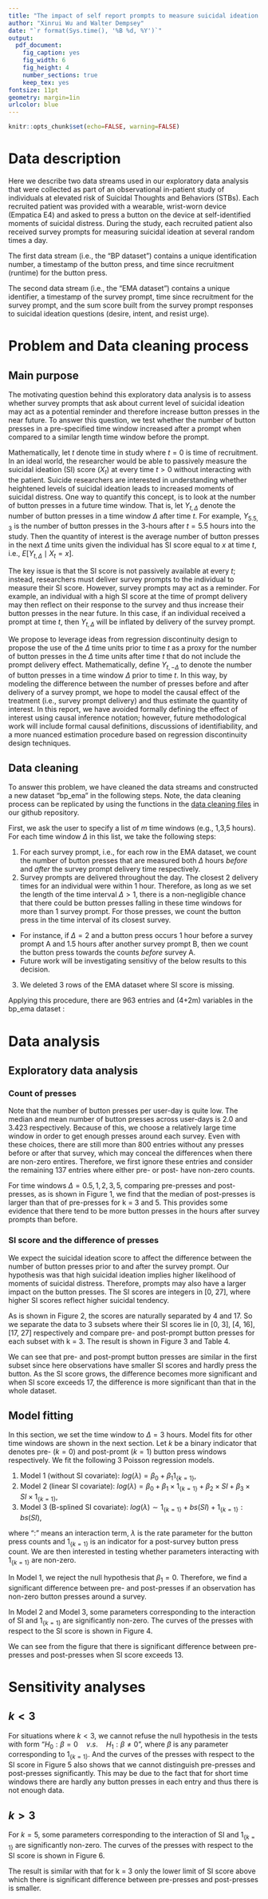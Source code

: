 ```yaml
---
title: "The impact of self report prompts to measure suicidal ideation on future  self-identification of suicidal distress"
author: "Xinrui Wu and Walter Dempsey"
date: "`r format(Sys.time(), '%B %d, %Y')`"
output: 
  pdf_document:
    fig_caption: yes
    fig_width: 6 
    fig_height: 4
    number_sections: true
    keep_tex: yes
fontsize: 11pt
geometry: margin=1in
urlcolor: blue
---
```

```r
knitr::opts_chunk$set(echo=FALSE, warning=FALSE)
```

\renewcommand{\arraystretch}{1.5}

# Data description

Here we describe two data streams used in our exploratory data analysis that were collected as part of an observational in-patient study of individuals at elevated risk of Suicidal Thoughts and Behaviors (STBs).  Each recruited patient was provided with a wearable, wrist-worn device (Empatica E4) and asked to press a button on the device at self-identified moments of suicidal distress.  During the study, each recruited patient also received survey prompts for measuring suicidal ideation at several random times a day.  

The first data stream (i.e., the "BP dataset") contains a unique identification number, a timestamp of the button press, and time since recruitment (runtime) for the button press. 

\begin{table}[h]
\centering
\begin{tabular}{c|c}
\hline
Variable name & Description                                      \\ \hline \hline
ID            & Patient identification number     \\ \hline
timestamp     & The date and time of the button press                   \\ \hline
run.time      & Time-in-study until button press \\ \hline
\end{tabular}
\caption{Variables in the BP data}
\label{table1}
\end{table}

The second data stream (i.e., the "EMA dataset") contains a unique identifier, a timestamp of the survey prompt, time since recruitment for the survey prompt, and the sum score built from the survey prompt responses to suicidal ideation questions (desire, intent, and resist urge).  

\begin{table}[h]
\centering
\begin{tabular}{c|c}
\hline
Variable name & Description                                      \\ \hline \hline
ID            & Patient identification number       \\ \hline
timestamp     & The date and time when the survey prompt was delivered       \\ \hline
run.time      & Time-in-study until survey prompt was delivered \\ \hline
sitb si sum   & Sum score of suicidal ideation as measured by survey \\ \hline
\end{tabular}
\caption{Variables in the EMA data}
\label{table2}
\end{table}

\newpage
# Problem and Data cleaning process

## Main purpose

The motivating question behind this exploratory data analysis is to assess whether survey prompts that ask about current level of suicidal ideation may act as a potential reminder and therefore increase button presses in the near future.  To answer this question, we test whether the number of button presses in a pre-specified time window increased after a prompt when compared to a similar length time window before the prompt.

Mathematically, let $t$ denote time in study where $t=0$ is time of recruitment.  In an ideal world, the researcher would be able to passively measure the suicidal ideation (SI) score ($X_t$) at every time $t>0$ without interacting with the patient.  Suicide researchers are interested in understanding whether heightened levels of suicidal ideation leads to increased moments of suicidal distress.  One way to quantify this concept, is to look at the number of button presses in a future time window.  That is, let $Y_{t, \Delta}$ denote the number of button presses in a time window $\Delta$ after time $t$.  For example, $Y_{5.5,3}$ is the number of button presses in the 3-hours after $t=5.5$ hours into the study. Then the quantity of interest is the average number of button presses in the next $\Delta$ time units given the individual has SI score equal to $x$ at time $t$, i.e., $E \left[ Y_{t,\Delta} \mid X_t = x \right]$.  

The key issue is that the SI score is not passively available at every $t$; instead, researchers must deliver survey prompts to the individual to measure their SI score.  However, survey prompts may act as a reminder.  For example, an individual with a high SI score at the time of prompt delivery may then reflect on their response to the survey and thus increase their button presses in the near future.  In this case, if an individual received a prompt at time $t$, then $Y_{t,\Delta}$ will be inflated by delivery of the survey prompt.  

We propose to leverage ideas from regression discontinuity design to propose the use of the $\Delta$ time units prior to time $t$ as a proxy for the number of button presses in the $\Delta$ time units after time $t$ that do not include the prompt delivery effect.  Mathematically, define $Y_{t,-\Delta}$ to denote the number of button presses in a time window $\Delta$ prior to time $t$. In this way, by modeling the difference between the number of presses before and after delivery of a survey prompt, we hope to model the causal effect of the treatment (i.e., survey prompt delivery) and thus estimate the quantity of interest.  In this report, we have avoided formally defining the effect of interest using causal inference notation; however, future methodological work will include formal causal definitions, discussions of identifiability, and a more nuanced estimation procedure based on regression discontinuity design techniques.


## Data cleaning

To answer this problem, we have cleaned the data streams and constructed a new dataset “bp_ema” in the following steps. Note, the data cleaning process can be replicated by using the functions in the [data cleaning files](https://github.com/Xinrui-Wu/BP_EMA/blob/master/methods/dataManipulation.R) in our github repository.

First, we ask the user to specify a list of $m$ time windows (e.g., 1,3,5 hours). For each time window $\Delta$ in this list, we take the following steps:

1. For each survey prompt, i.e., for each row in the EMA dataset, we count the number of button presses that are measured both $\Delta$ hours _before_ and _after_ the survey prompt delivery time respectively.
2. Survey prompts are delivered throughout the day.  The closest 2 delivery times for an individual were within 1 hour.  Therefore, as long as we set the length of the time interval $\Delta>1$, there is a non-negligible chance that there could be button presses falling in these time windows for more than 1 survey prompt. For those presses, we count the button press in the time interval of its closest survey.
  * For instance, if $\Delta = 2$ and a button press occurs 1 hour before a survey prompt A and 1.5 hours after another survey prompt B, then we count the button press towards the counts _before_ survey A.
  * Future work will be investigating sensitivy of the below results to this decision.
3.  We deleted 3 rows of the EMA dataset where SI score is missing.


Applying this procedure, there are 963 entries and (4+2m) variables in the bp_ema dataset :


\begin{table}[h]
\centering
\begin{tabular}{c|c}
\hline
Variable name & Description                                      \\ \hline \hline
ID            & The identification number of the observation      \\ \hline
timestamp     & The date and time when the survey was taken       \\ \hline
run.time      & The participant duration of the observation until this survey \\ \hline
si-score      & The score of suicidal risk measured by the  survey \\ \hline
pre-press-k     & The number of of button presses k hours before the survey \\ \hline
post-press-k    & The number of of button presses k hours after the survey  \\ \hline
\end{tabular}
\caption{Variables in the "EMA with press" data}
\label{table3}
\end{table}


\newpage
# Data analysis

## Exploratory data analysis

### Count of presses

Note that the number of button presses per user-day is quite low.  The median and mean number of button presses across user-days is 2.0 and 3.423 respectively. Because of this, we choose a relatively large time window in order to get enough presses around each survey.  Even with these choices, there are still more than 800 entries without any presses before or after that survey, which may conceal the differences when there are non-zero entires.  Therefore, we first ignore these entries and consider the remaining 137 entries where either pre- or post- have non-zero counts.

For time windows $\Delta = 0.5, 1, 2, 3, 5$, comparing pre-presses and post-presses, as is shown in Figure 1, we find that the median of post-presses is larger than that of pre-presses for k = 3 and 5. This provides some evidence that there tend to be more button presses in the hours after survey prompts than before.

\begin{figure}[h]
\label{fig:1}
\centering
\includegraphics[width=4.5in]{./figure/boxplot_for_windows.png}
\caption{Pre-presses and Post-presses for different time windows}
\end{figure}


### SI score and the difference of presses

We expect the suicidal ideation score to affect the difference between the number of button presses prior to and after the survey prompt.  Our hypothesis was that high suicidal ideation implies higher likelihood of moments of suicidal distress.  Therefore, prompts may also have a larger impact on the button presses. The SI scores are integers in [0, 27], where higher SI scores reflect higher suicidal tendency.

\begin{figure}[h]
\label{fig:2}
\centering
\includegraphics[width=6in, height=4in]{./figure/hist.png}
\caption{Distribution of the SI score}
\end{figure}

As is shown in Figure 2,  the scores are naturally separated by 4 and 17. So we separate the data to 3 subsets where their SI scores lie in  [0, 3], [4, 16], [17, 27] respectively and compare pre- and post-prompt button presses for each subset with k = 3. The result is shown in Figure 3 and Table 4.


\begin{figure}[h]
\label{fig:3}
\centering
\includegraphics[width=7in, height=4in]{./figure/box_si_3.png}
\caption{Post-presses and Pre-presses in subsets by SI score}
\end{figure}


\begin{table}[h]
\centering
\begin{tabular}{|c|c|c|c|c|c|}
\hline
SI score     & Entries & Mean pre-presses & Mean post-presses & p value (paired) & p value (2 sample) \\ \hline \hline
{[}0, 3{]}   & 21      & 0.62             & 0.52              & 0.70             & 0.61               \\ \hline
{[}4, 16{]}  & 86      & 0.88             & 1.08              & 0.47             & 0.43               \\ \hline
{[}17, 27{]} & 30      & 0.83             & 1.47              & 0.15             & 0.10                \\ \hline
\end{tabular}
\caption{Compare presses in subsets by SI score}
\label{table4}
\end{table}

We can see that pre- and post-prompt button presses are similar in the first subset since here observations have smaller SI scores and hardly press the button. As the SI score grows, the difference becomes more significant and when SI score exceeds 17, the difference is more significant than that in the whole dataset.


\clearpage
## Model fitting

In this section, we set the time window to $\Delta = 3$ hours. Model fits for other time windows are shown in the next section. Let $k$ be a binary indicator that denotes pre- ($k=0$) and post-promt ($k=1$) button press windows respectively.  We fit the following 3 Poisson regression models.  

1. Model 1 (without SI covariate): $log(\lambda) = \beta_{0} + \beta_{1} 1_{\{k=1\}}$,
2. Model 2 (linear SI covariate): $log(\lambda) = \beta_{0} + \beta_{1}\times 1_{\{k=1\}} + \beta_{2} \times SI +  \beta_{3} \times SI \times 1_{\{k=1\}}$,
3. Model 3 (B-splined SI covariate): $log(\lambda) \sim 1_{\{k=1\}} + bs(SI) + 1_{\{k=1\}}:bs(SI)$,

where ":" means an interaction term, $\lambda$ is the rate parameter for the button press counts and $1_{\{k=1\}}$ is an indicator for a post-survey button press count. We are then interested in testing whether parameters interacting with $1_{\{k=1\}}$ are non-zero.

In Model 1, we reject the null hypothesis that $\beta_1 = 0$.  Therefore, we find a significant difference between pre- and post-presses if an observation has non-zero button presses around a survey.

In Model 2 and Model 3, some parameters corresponding to the interaction of SI and $1_{\{k=1\}}$ are significantly non-zero. The curves of the presses with respect to the SI score is shown in Figure 4. \newline

\begin{figure}[h]
\label{fig:4}
\centering
\includegraphics[width=8in, height=4in]{./figure/model_curve.png}
\caption{Model curve for k=3}
\end{figure}

We can see from the figure that there is significant difference between pre-presses and post-presses when SI score exceeds 13.

# Sensitivity analyses

## $k<3$
For situations where $k<3$, we cannot refuse the null hypothesis in the tests with form "$H_0: \beta = 0 \quad v.s. \quad H_1: \beta \neq 0$", where $\beta$ is any parameter corresponding to $1_{\{k=1\}}$. And the curves of the presses with respect to the SI score in Figure 5 also shows that we cannot distinguish pre-presses and post-presses significantly. This may be due to the fact that for short time windows there are hardly any button presses in each entry and thus there is not enough data. \newline

\begin{figure}[h]
\label{fig:5}
\centering
\includegraphics[width=8in, height=4in]{./figure/model_curve_1.png}
\caption{Model curve for k=1}
\end{figure}

## $k>3$
For $k=5$, some parameters corresponding to the interaction of SI and $1_{\{k=1\}}$ are significantly non-zero. The curves of the presses with respect to the SI score is shown in Figure 6. \newline

\begin{figure}[h]
\label{fig:6}
\centering
\includegraphics[width=8in, height=4in]{./figure/model_curve_5.png}
\caption{Model curve for k=5}
\end{figure}


The result is similar with that for k = 3 only the lower limit of SI score above which there is significant difference between pre-presses and post-presses is smaller.\newline 

